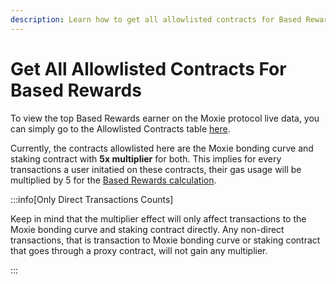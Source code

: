 ```yaml
---
description: Learn how to get all allowlisted contracts for Based Rewards from the Dune table.
---
```


# Get All Allowlisted Contracts For Based Rewards

To view the top Based Rewards earner on the Moxie protocol live data, you can simply go to the Allowlisted Contracts table [here](https://dune.com/queries/4542828).

Currently, the contracts allowlisted here are the Moxie bonding curve and staking contract with **5x multiplier** for both. This implies for every transactions a user initatied on these contracts, their gas usage will be multiplied by 5 for the [Based Rewards calculation](../../learn/technical-deep-dive/04-based-rewards.mdx).

:::info[Only Direct Transactions Counts]

Keep in mind that the multiplier effect will only affect transactions to the Moxie bonding curve and staking contract directly. Any non-direct transactions, that is transaction to Moxie bonding curve or staking contract that goes through a proxy contract, will not gain any multiplier.

:::
